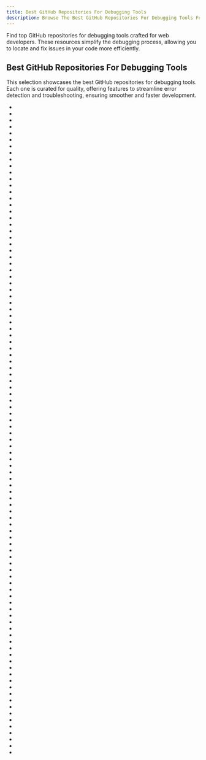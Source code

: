 ```yaml
---
title: Best GitHub Repositories For Debugging Tools
description: Browse The Best GitHub Repositories For Debugging Tools For Web Developers. Our Repositories List Are Curated Then Ranked By Stars And Forks.
---
```


Find top GitHub repositories for debugging tools crafted for web developers. These resources simplify the debugging process, allowing you to locate and fix issues in your code more efficiently.

## Best GitHub Repositories For Debugging Tools

This selection showcases the best GitHub repositories for debugging tools. Each one is curated for quality, offering features to streamline error detection and troubleshooting, ensuring smoother and faster development.

- <Badge owner="x64dbg" repoName="x64dbg" stars="https://img.shields.io/github/stars/x64dbg/x64dbg?style=flat&logoSize=auto" forks="https://img.shields.io/github/forks/x64dbg/x64dbg?style=flat&logoSize=auto"/>
- <Badge owner="mitmproxy" repoName="mitmproxy" stars="https://img.shields.io/github/stars/mitmproxy/mitmproxy?style=flat&logoSize=auto" forks="https://img.shields.io/github/forks/mitmproxy/mitmproxy?style=flat&logoSize=auto"/>
- <Badge owner="httpie" repoName="cli" stars="https://img.shields.io/github/stars/httpie/cli?style=flat&logoSize=auto" forks="https://img.shields.io/github/forks/httpie/cli?style=flat&logoSize=auto"/>
- <Badge owner="dnSpy" repoName="dnSpy" stars="https://img.shields.io/github/stars/dnSpy/dnSpy?style=flat&logoSize=auto" forks="https://img.shields.io/github/forks/dnSpy/dnSpy?style=flat&logoSize=auto"/>
- <Badge owner="vuejs" repoName="devtools-v6" stars="https://img.shields.io/github/stars/vuejs/devtools-v6?style=flat&logoSize=auto" forks="https://img.shields.io/github/forks/vuejs/devtools-v6?style=flat&logoSize=auto"/>
- <Badge owner="go-delve" repoName="delve" stars="https://img.shields.io/github/stars/go-delve/delve?style=flat&logoSize=auto" forks="https://img.shields.io/github/forks/go-delve/delve?style=flat&logoSize=auto"/>
- <Badge owner="barryvdh" repoName="laravel-debugbar" stars="https://img.shields.io/github/stars/barryvdh/laravel-debugbar?style=flat&logoSize=auto" forks="https://img.shields.io/github/forks/barryvdh/laravel-debugbar?style=flat&logoSize=auto"/>
- <Badge owner="cool-RR" repoName="PySnooper" stars="https://img.shields.io/github/stars/cool-RR/PySnooper?style=flat&logoSize=auto" forks="https://img.shields.io/github/forks/cool-RR/PySnooper?style=flat&logoSize=auto"/>
- <Badge owner="RPCS3" repoName="rpcs3" stars="https://img.shields.io/github/stars/RPCS3/rpcs3?style=flat&logoSize=auto" forks="https://img.shields.io/github/forks/RPCS3/rpcs3?style=flat&logoSize=auto"/>
- <Badge owner="infinitered" repoName="reactotron" stars="https://img.shields.io/github/stars/infinitered/reactotron?style=flat&logoSize=auto" forks="https://img.shields.io/github/forks/infinitered/reactotron?style=flat&logoSize=auto"/>
- <Badge owner="Konloch" repoName="bytecode-viewer" stars="https://img.shields.io/github/stars/Konloch/bytecode-viewer?style=flat&logoSize=auto" forks="https://img.shields.io/github/forks/Konloch/bytecode-viewer?style=flat&logoSize=auto"/>
- <Badge owner="avwo" repoName="whistle" stars="https://img.shields.io/github/stars/avwo/whistle?style=flat&logoSize=auto" forks="https://img.shields.io/github/forks/avwo/whistle?style=flat&logoSize=auto"/>
- <Badge owner="FLEXTool" repoName="FLEX" stars="https://img.shields.io/github/stars/FLEXTool/FLEX?style=flat&logoSize=auto" forks="https://img.shields.io/github/forks/FLEXTool/FLEX?style=flat&logoSize=auto"/>
- <Badge owner="facebook" repoName="flipper" stars="https://img.shields.io/github/stars/facebook/flipper?style=flat&logoSize=auto" forks="https://img.shields.io/github/forks/facebook/flipper?style=flat&logoSize=auto"/>
- <Badge owner="facebook" repoName="stetho" stars="https://img.shields.io/github/stars/facebook/stetho?style=flat&logoSize=auto" forks="https://img.shields.io/github/forks/facebook/stetho?style=flat&logoSize=auto"/>
- <Badge owner="node-inspector" repoName="node-inspector" stars="https://img.shields.io/github/stars/node-inspector/node-inspector?style=flat&logoSize=auto" forks="https://img.shields.io/github/forks/node-inspector/node-inspector?style=flat&logoSize=auto"/>
- <Badge owner="federico-busato" repoName="Modern-CPP-Programming" stars="https://img.shields.io/github/stars/federico-busato/Modern-CPP-Programming?style=flat&logoSize=auto" forks="https://img.shields.io/github/forks/federico-busato/Modern-CPP-Programming?style=flat&logoSize=auto"/>
- <Badge owner="danluu" repoName="post-mortems" stars="https://img.shields.io/github/stars/danluu/post-mortems?style=flat&logoSize=auto" forks="https://img.shields.io/github/forks/danluu/post-mortems?style=flat&logoSize=auto"/>
- <Badge owner="debug-js" repoName="debug" stars="https://img.shields.io/github/stars/debug-js/debug?style=flat&logoSize=auto" forks="https://img.shields.io/github/forks/debug-js/debug?style=flat&logoSize=auto"/>
- <Badge owner="winsiderss" repoName="systeminformer" stars="https://img.shields.io/github/stars/winsiderss/systeminformer?style=flat&logoSize=auto" forks="https://img.shields.io/github/forks/winsiderss/systeminformer?style=flat&logoSize=auto"/>
- <Badge owner="GoogleChromeLabs" repoName="ndb" stars="https://img.shields.io/github/stars/GoogleChromeLabs/ndb?style=flat&logoSize=auto" forks="https://img.shields.io/github/forks/GoogleChromeLabs/ndb?style=flat&logoSize=auto"/>
- <Badge owner="jhen0409" repoName="react-native-debugger" stars="https://img.shields.io/github/stars/jhen0409/react-native-debugger?style=flat&logoSize=auto" forks="https://img.shields.io/github/forks/jhen0409/react-native-debugger?style=flat&logoSize=auto"/>
- <Badge owner="grafana" repoName="pyroscope" stars="https://img.shields.io/github/stars/grafana/pyroscope?style=flat&logoSize=auto" forks="https://img.shields.io/github/forks/grafana/pyroscope?style=flat&logoSize=auto"/>
- <Badge owner="cs01" repoName="gdbgui" stars="https://img.shields.io/github/stars/cs01/gdbgui?style=flat&logoSize=auto" forks="https://img.shields.io/github/forks/cs01/gdbgui?style=flat&logoSize=auto"/>
- <Badge owner="facebook" repoName="chisel" stars="https://img.shields.io/github/stars/facebook/chisel?style=flat&logoSize=auto" forks="https://img.shields.io/github/forks/facebook/chisel?style=flat&logoSize=auto"/>
- <Badge owner="gruns" repoName="icecream" stars="https://img.shields.io/github/stars/gruns/icecream?style=flat&logoSize=auto" forks="https://img.shields.io/github/forks/gruns/icecream?style=flat&logoSize=auto"/>
- <Badge owner="baldurk" repoName="renderdoc" stars="https://img.shields.io/github/stars/baldurk/renderdoc?style=flat&logoSize=auto" forks="https://img.shields.io/github/forks/baldurk/renderdoc?style=flat&logoSize=auto"/>
- <Badge owner="amitshekhariitbhu" repoName="Android-Debug-Database" stars="https://img.shields.io/github/stars/amitshekhariitbhu/Android-Debug-Database?style=flat&logoSize=auto" forks="https://img.shields.io/github/forks/amitshekhariitbhu/Android-Debug-Database?style=flat&logoSize=auto"/>
- <Badge owner="Tikam02" repoName="DevOps-Guide" stars="https://img.shields.io/github/stars/Tikam02/DevOps-Guide?style=flat&logoSize=auto" forks="https://img.shields.io/github/forks/Tikam02/DevOps-Guide?style=flat&logoSize=auto"/>
- <Badge owner="django-commons" repoName="django-debug-toolbar" stars="https://img.shields.io/github/stars/django-commons/django-debug-toolbar?style=flat&logoSize=auto" forks="https://img.shields.io/github/forks/django-commons/django-debug-toolbar?style=flat&logoSize=auto"/>
- <Badge owner="MudBlazor" repoName="MudBlazor" stars="https://img.shields.io/github/stars/MudBlazor/MudBlazor?style=flat&logoSize=auto" forks="https://img.shields.io/github/forks/MudBlazor/MudBlazor?style=flat&logoSize=auto"/>
- <Badge owner="hediet" repoName="vscode-debug-visualizer" stars="https://img.shields.io/github/stars/hediet/vscode-debug-visualizer?style=flat&logoSize=auto" forks="https://img.shields.io/github/forks/hediet/vscode-debug-visualizer?style=flat&logoSize=auto"/>
- <Badge owner="JakeWharton" repoName="hugo" stars="https://img.shields.io/github/stars/JakeWharton/hugo?style=flat&logoSize=auto" forks="https://img.shields.io/github/forks/JakeWharton/hugo?style=flat&logoSize=auto"/>
- <Badge owner="platformio" repoName="platformio-core" stars="https://img.shields.io/github/stars/platformio/platformio-core?style=flat&logoSize=auto" forks="https://img.shields.io/github/forks/platformio/platformio-core?style=flat&logoSize=auto"/>
- <Badge owner="pwndbg" repoName="pwndbg" stars="https://img.shields.io/github/stars/pwndbg/pwndbg?style=flat&logoSize=auto" forks="https://img.shields.io/github/forks/pwndbg/pwndbg?style=flat&logoSize=auto"/>
- <Badge owner="NomicFoundation" repoName="hardhat" stars="https://img.shields.io/github/stars/NomicFoundation/hardhat?style=flat&logoSize=auto" forks="https://img.shields.io/github/forks/NomicFoundation/hardhat?style=flat&logoSize=auto"/>
- <Badge owner="symfony" repoName="debug" stars="https://img.shields.io/github/stars/symfony/debug?style=flat&logoSize=auto" forks="https://img.shields.io/github/forks/symfony/debug?style=flat&logoSize=auto"/>
- <Badge owner="AllThingsSmitty" repoName="must-watch-javascript" stars="https://img.shields.io/github/stars/AllThingsSmitty/must-watch-javascript?style=flat&logoSize=auto" forks="https://img.shields.io/github/forks/AllThingsSmitty/must-watch-javascript?style=flat&logoSize=auto"/>
- <Badge owner="hugsy" repoName="gef" stars="https://img.shields.io/github/stars/hugsy/gef?style=flat&logoSize=auto" forks="https://img.shields.io/github/forks/hugsy/gef?style=flat&logoSize=auto"/>
- <Badge owner="Bogdan-Lyashenko" repoName="Under-the-hood-ReactJS" stars="https://img.shields.io/github/stars/Bogdan-Lyashenko/Under-the-hood-ReactJS?style=flat&logoSize=auto" forks="https://img.shields.io/github/forks/Bogdan-Lyashenko/Under-the-hood-ReactJS?style=flat&logoSize=auto"/>
- <Badge owner="aws" repoName="aws-sam-cli" stars="https://img.shields.io/github/stars/aws/aws-sam-cli?style=flat&logoSize=auto" forks="https://img.shields.io/github/forks/aws/aws-sam-cli?style=flat&logoSize=auto"/>
- <Badge owner="nswbmw" repoName="node-in-debugging" stars="https://img.shields.io/github/stars/nswbmw/node-in-debugging?style=flat&logoSize=auto" forks="https://img.shields.io/github/forks/nswbmw/node-in-debugging?style=flat&logoSize=auto"/>
- <Badge owner="snare" repoName="voltron" stars="https://img.shields.io/github/stars/snare/voltron?style=flat&logoSize=auto" forks="https://img.shields.io/github/forks/snare/voltron?style=flat&logoSize=auto"/>
- <Badge owner="firerpa" repoName="lamda" stars="https://img.shields.io/github/stars/firerpa/lamda?style=flat&logoSize=auto" forks="https://img.shields.io/github/forks/firerpa/lamda?style=flat&logoSize=auto"/>
- <Badge owner="davecgh" repoName="go-spew" stars="https://img.shields.io/github/stars/davecgh/go-spew?style=flat&logoSize=auto" forks="https://img.shields.io/github/forks/davecgh/go-spew?style=flat&logoSize=auto"/>
- <Badge owner="google" repoName="ios-webkit-debug-proxy" stars="https://img.shields.io/github/stars/google/ios-webkit-debug-proxy?style=flat&logoSize=auto" forks="https://img.shields.io/github/forks/google/ios-webkit-debug-proxy?style=flat&logoSize=auto"/>
- <Badge owner="LordNoteworthy" repoName="al-khaser" stars="https://img.shields.io/github/stars/LordNoteworthy/al-khaser?style=flat&logoSize=auto" forks="https://img.shields.io/github/forks/LordNoteworthy/al-khaser?style=flat&logoSize=auto"/>
- <Badge owner="square" repoName="PonyDebugger" stars="https://img.shields.io/github/stars/square/PonyDebugger?style=flat&logoSize=auto" forks="https://img.shields.io/github/forks/square/PonyDebugger?style=flat&logoSize=auto"/>
- <Badge owner="itsgoingd" repoName="clockwork" stars="https://img.shields.io/github/stars/itsgoingd/clockwork?style=flat&logoSize=auto" forks="https://img.shields.io/github/forks/itsgoingd/clockwork?style=flat&logoSize=auto"/>
- <Badge owner="ProxymanApp" repoName="Proxyman" stars="https://img.shields.io/github/stars/ProxymanApp/Proxyman?style=flat&logoSize=auto" forks="https://img.shields.io/github/forks/ProxymanApp/Proxyman?style=flat&logoSize=auto"/>
- <Badge owner="mfussenegger" repoName="nvim-dap" stars="https://img.shields.io/github/stars/mfussenegger/nvim-dap?style=flat&logoSize=auto" forks="https://img.shields.io/github/forks/mfussenegger/nvim-dap?style=flat&logoSize=auto"/>
- <Badge owner="KnuffApp" repoName="Knuff" stars="https://img.shields.io/github/stars/KnuffApp/Knuff?style=flat&logoSize=auto" forks="https://img.shields.io/github/forks/KnuffApp/Knuff?style=flat&logoSize=auto"/>
- <Badge owner="gaogaotiantian" repoName="viztracer" stars="https://img.shields.io/github/stars/gaogaotiantian/viztracer?style=flat&logoSize=auto" forks="https://img.shields.io/github/forks/gaogaotiantian/viztracer?style=flat&logoSize=auto"/>
- <Badge owner="laravel" repoName="telescope" stars="https://img.shields.io/github/stars/laravel/telescope?style=flat&logoSize=auto" forks="https://img.shields.io/github/forks/laravel/telescope?style=flat&logoSize=auto"/>
- <Badge owner="firefox-devtools" repoName="debugger" stars="https://img.shields.io/github/stars/firefox-devtools/debugger?style=flat&logoSize=auto" forks="https://img.shields.io/github/forks/firefox-devtools/debugger?style=flat&logoSize=auto"/>
- <Badge owner="kdzwinel" repoName="betwixt" stars="https://img.shields.io/github/stars/kdzwinel/betwixt?style=flat&logoSize=auto" forks="https://img.shields.io/github/forks/kdzwinel/betwixt?style=flat&logoSize=auto"/>
- <Badge owner="HuolalaTech" repoName="page-spy-web" stars="https://img.shields.io/github/stars/HuolalaTech/page-spy-web?style=flat&logoSize=auto" forks="https://img.shields.io/github/forks/HuolalaTech/page-spy-web?style=flat&logoSize=auto"/>
- <Badge owner="MattPD" repoName="cpplinks" stars="https://img.shields.io/github/stars/MattPD/cpplinks?style=flat&logoSize=auto" forks="https://img.shields.io/github/forks/MattPD/cpplinks?style=flat&logoSize=auto"/>
- <Badge owner="Tencent" repoName="GT" stars="https://img.shields.io/github/stars/Tencent/GT?style=flat&logoSize=auto" forks="https://img.shields.io/github/forks/Tencent/GT?style=flat&logoSize=auto"/>
- <Badge owner="jsbin" repoName="jsbin" stars="https://img.shields.io/github/stars/jsbin/jsbin?style=flat&logoSize=auto" forks="https://img.shields.io/github/forks/jsbin/jsbin?style=flat&logoSize=auto"/>
- <Badge owner="auchenberg" repoName="vscode-browser-preview" stars="https://img.shields.io/github/stars/auchenberg/vscode-browser-preview?style=flat&logoSize=auto" forks="https://img.shields.io/github/forks/auchenberg/vscode-browser-preview?style=flat&logoSize=auto"/>
- <Badge owner="yagiz" repoName="Bagel" stars="https://img.shields.io/github/stars/yagiz/Bagel?style=flat&logoSize=auto" forks="https://img.shields.io/github/forks/yagiz/Bagel?style=flat&logoSize=auto"/>
- <Badge owner="cyrus-and" repoName="chrome-remote-interface" stars="https://img.shields.io/github/stars/cyrus-and/chrome-remote-interface?style=flat&logoSize=auto" forks="https://img.shields.io/github/forks/cyrus-and/chrome-remote-interface?style=flat&logoSize=auto"/>
- <Badge owner="maximebf" repoName="php-debugbar" stars="https://img.shields.io/github/stars/maximebf/php-debugbar?style=flat&logoSize=auto" forks="https://img.shields.io/github/forks/maximebf/php-debugbar?style=flat&logoSize=auto"/>
- <Badge owner="cirosantilli" repoName="linux-kernel-module-cheat" stars="https://img.shields.io/github/stars/cirosantilli/linux-kernel-module-cheat?style=flat&logoSize=auto" forks="https://img.shields.io/github/forks/cirosantilli/linux-kernel-module-cheat?style=flat&logoSize=auto"/>
- <Badge owner="google" repoName="tamperchrome" stars="https://img.shields.io/github/stars/google/tamperchrome?style=flat&logoSize=auto" forks="https://img.shields.io/github/forks/google/tamperchrome?style=flat&logoSize=auto"/>
- <Badge owner="pedrovgs" repoName="AndroidWiFiADB" stars="https://img.shields.io/github/stars/pedrovgs/AndroidWiFiADB?style=flat&logoSize=auto" forks="https://img.shields.io/github/forks/pedrovgs/AndroidWiFiADB?style=flat&logoSize=auto"/>
- <Badge owner="puremourning" repoName="vimspector" stars="https://img.shields.io/github/stars/puremourning/vimspector?style=flat&logoSize=auto" forks="https://img.shields.io/github/forks/puremourning/vimspector?style=flat&logoSize=auto"/>
- <Badge owner="CocoaDebug" repoName="CocoaDebug" stars="https://img.shields.io/github/stars/CocoaDebug/CocoaDebug?style=flat&logoSize=auto" forks="https://img.shields.io/github/forks/CocoaDebug/CocoaDebug?style=flat&logoSize=auto"/>
- <Badge owner="qunarcorp" repoName="bistoury" stars="https://img.shields.io/github/stars/qunarcorp/bistoury?style=flat&logoSize=auto" forks="https://img.shields.io/github/forks/qunarcorp/bistoury?style=flat&logoSize=auto"/>
- <Badge owner="DaveWoodCom" repoName="XCGLogger" stars="https://img.shields.io/github/stars/DaveWoodCom/XCGLogger?style=flat&logoSize=auto" forks="https://img.shields.io/github/forks/DaveWoodCom/XCGLogger?style=flat&logoSize=auto"/>
- <Badge owner="danvk" repoName="source-map-explorer" stars="https://img.shields.io/github/stars/danvk/source-map-explorer?style=flat&logoSize=auto" forks="https://img.shields.io/github/forks/danvk/source-map-explorer?style=flat&logoSize=auto"/>
- <Badge owner="redpanda-data" repoName="console" stars="https://img.shields.io/github/stars/redpanda-data/console?style=flat&logoSize=auto" forks="https://img.shields.io/github/forks/redpanda-data/console?style=flat&logoSize=auto"/>
- <Badge owner="danluu" repoName="debugging-stories" stars="https://img.shields.io/github/stars/danluu/debugging-stories?style=flat&logoSize=auto" forks="https://img.shields.io/github/forks/danluu/debugging-stories?style=flat&logoSize=auto"/>
- <Badge owner="kasketis" repoName="netfox" stars="https://img.shields.io/github/stars/kasketis/netfox?style=flat&logoSize=auto" forks="https://img.shields.io/github/forks/kasketis/netfox?style=flat&logoSize=auto"/>
- <Badge owner="tokio-rs" repoName="console" stars="https://img.shields.io/github/stars/tokio-rs/console?style=flat&logoSize=auto" forks="https://img.shields.io/github/forks/tokio-rs/console?style=flat&logoSize=auto"/>
- <Badge owner="EpicGamesExt" repoName="raddebugger" stars="https://img.shields.io/github/stars/EpicGamesExt/raddebugger?style=flat&logoSize=auto" forks="https://img.shields.io/github/forks/EpicGamesExt/raddebugger?style=flat&logoSize=auto"/>
- <Badge owner="x64dbg" repoName="ScyllaHide" stars="https://img.shields.io/github/stars/x64dbg/ScyllaHide?style=flat&logoSize=auto" forks="https://img.shields.io/github/forks/x64dbg/ScyllaHide?style=flat&logoSize=auto"/>
- <Badge owner="microsoft" repoName="tensorwatch" stars="https://img.shields.io/github/stars/microsoft/tensorwatch?style=flat&logoSize=auto" forks="https://img.shields.io/github/forks/microsoft/tensorwatch?style=flat&logoSize=auto"/>
- <Badge owner="denji" repoName="awesome-http-benchmark" stars="https://img.shields.io/github/stars/denji/awesome-http-benchmark?style=flat&logoSize=auto" forks="https://img.shields.io/github/forks/denji/awesome-http-benchmark?style=flat&logoSize=auto"/>
- <Badge owner="stern" repoName="stern" stars="https://img.shields.io/github/stars/stern/stern?style=flat&logoSize=auto" forks="https://img.shields.io/github/forks/stern/stern?style=flat&logoSize=auto"/>
- <Badge owner="deivid-rodriguez" repoName="byebug" stars="https://img.shields.io/github/stars/deivid-rodriguez/byebug?style=flat&logoSize=auto" forks="https://img.shields.io/github/forks/deivid-rodriguez/byebug?style=flat&logoSize=auto"/>
- <Badge owner="blackmagic-debug" repoName="blackmagic" stars="https://img.shields.io/github/stars/blackmagic-debug/blackmagic?style=flat&logoSize=auto" forks="https://img.shields.io/github/forks/blackmagic-debug/blackmagic?style=flat&logoSize=auto"/>
- <Badge owner="eldadru" repoName="ksniff" stars="https://img.shields.io/github/stars/eldadru/ksniff?style=flat&logoSize=auto" forks="https://img.shields.io/github/forks/eldadru/ksniff?style=flat&logoSize=auto"/>
- <Badge owner="xdebug" repoName="xdebug" stars="https://img.shields.io/github/stars/xdebug/xdebug?style=flat&logoSize=auto" forks="https://img.shields.io/github/forks/xdebug/xdebug?style=flat&logoSize=auto"/>
- <Badge owner="alibaba" repoName="lightproxy" stars="https://img.shields.io/github/stars/alibaba/lightproxy?style=flat&logoSize=auto" forks="https://img.shields.io/github/forks/alibaba/lightproxy?style=flat&logoSize=auto"/>
- <Badge owner="feross" repoName="SpoofMAC" stars="https://img.shields.io/github/stars/feross/SpoofMAC?style=flat&logoSize=auto" forks="https://img.shields.io/github/forks/feross/SpoofMAC?style=flat&logoSize=auto"/>
- <Badge owner="sharkdp" repoName="dbg-macro" stars="https://img.shields.io/github/stars/sharkdp/dbg-macro?style=flat&logoSize=auto" forks="https://img.shields.io/github/forks/sharkdp/dbg-macro?style=flat&logoSize=auto"/>
- <Badge owner="inducer" repoName="pudb" stars="https://img.shields.io/github/stars/inducer/pudb?style=flat&logoSize=auto" forks="https://img.shields.io/github/forks/inducer/pudb?style=flat&logoSize=auto"/>
- <Badge owner="mxschmitt" repoName="action-tmate" stars="https://img.shields.io/github/stars/mxschmitt/action-tmate?style=flat&logoSize=auto" forks="https://img.shields.io/github/forks/mxschmitt/action-tmate?style=flat&logoSize=auto"/>
- <Badge owner="MicrosoftDX" repoName="Vorlonjs" stars="https://img.shields.io/github/stars/MicrosoftDX/Vorlonjs?style=flat&logoSize=auto" forks="https://img.shields.io/github/forks/MicrosoftDX/Vorlonjs?style=flat&logoSize=auto"/>
- <Badge owner="decalage2" repoName="oletools" stars="https://img.shields.io/github/stars/decalage2/oletools?style=flat&logoSize=auto" forks="https://img.shields.io/github/forks/decalage2/oletools?style=flat&logoSize=auto"/>
- <Badge owner="HyperDbg" repoName="HyperDbg" stars="https://img.shields.io/github/stars/HyperDbg/HyperDbg?style=flat&logoSize=auto" forks="https://img.shields.io/github/forks/HyperDbg/HyperDbg?style=flat&logoSize=auto"/>
- <Badge owner="rohanrhu" repoName="gdb-frontend" stars="https://img.shields.io/github/stars/rohanrhu/gdb-frontend?style=flat&logoSize=auto" forks="https://img.shields.io/github/forks/rohanrhu/gdb-frontend?style=flat&logoSize=auto"/>
- <Badge owner="cilium" repoName="pwru" stars="https://img.shields.io/github/stars/cilium/pwru?style=flat&logoSize=auto" forks="https://img.shields.io/github/forks/cilium/pwru?style=flat&logoSize=auto"/>
- <Badge owner="lmacken" repoName="pyrasite" stars="https://img.shields.io/github/stars/lmacken/pyrasite?style=flat&logoSize=auto" forks="https://img.shields.io/github/forks/lmacken/pyrasite?style=flat&logoSize=auto"/>
- <Badge owner="EntySec" repoName="Ghost" stars="https://img.shields.io/github/stars/EntySec/Ghost?style=flat&logoSize=auto" forks="https://img.shields.io/github/forks/EntySec/Ghost?style=flat&logoSize=auto"/>
- <Badge owner="JakeWharton" repoName="scalpel" stars="https://img.shields.io/github/stars/JakeWharton/scalpel?style=flat&logoSize=auto" forks="https://img.shields.io/github/forks/JakeWharton/scalpel?style=flat&logoSize=auto"/>
- <Badge owner="TeamHG-Memex" repoName="eli5" stars="https://img.shields.io/github/stars/TeamHG-Memex/eli5?style=flat&logoSize=auto" forks="https://img.shields.io/github/forks/TeamHG-Memex/eli5?style=flat&logoSize=auto"/>
- <Badge owner="httptoolkit" repoName="httptoolkit" stars="https://img.shields.io/github/stars/httptoolkit/httptoolkit?style=flat&logoSize=auto" forks="https://img.shields.io/github/forks/httptoolkit/httptoolkit?style=flat&logoSize=auto"/>